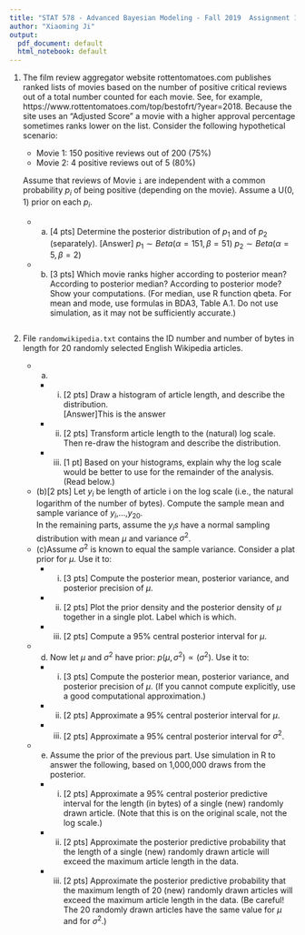 ```yaml
---
title: "STAT 578 - Advanced Bayesian Modeling - Fall 2019  Assignment 1"
author: "Xiaoming Ji"
output:
  pdf_document: default
  html_notebook: default
---
```


1. The film review aggregator website rottentomatoes.com publishes ranked lists of movies
based on the number of positive critical reviews out of a total number counted for each
movie. See, for example, https://www.rottentomatoes.com/top/bestofrt/?year=2018.
Because the site uses an "Adjusted Score" a movie with a higher approval percentage
sometimes ranks lower on the list.
Consider the following hypothetical scenario:
   * Movie 1: 150 positive reviews out of 200 (75%)
   * Movie 2: 4 positive reviews out of 5 (80%)
   
   Assume that reviews of Movie `i` are independent with a common probability $p_i$ of being
positive (depending on the movie). Assume a U(0, 1) prior on each $p_i$.

   * (a) [4 pts] Determine the posterior distribution of $p_1$ and of $p_2$ (separately).
   [Answer] $p_1 \sim Beta(\alpha = 151, \beta = 51)$
   $p_2 \sim Beta(\alpha = 5, \beta = 2)$
   * (b) [3 pts] Which movie ranks higher according to posterior mean? According to posterior
median? According to posterior mode? Show your computations. (For median, use R
function qbeta. For mean and mode, use formulas in BDA3, Table A.1. Do not use
simulation, as it may not be sufficiently accurate.)
```r

```


2. File `randomwikipedia.txt` contains the ID number and number of bytes in length for 20
randomly selected English Wikipedia articles.  
   * (a)
      * (i) [2 pts] Draw a histogram of article length, and describe the distribution.  
[Answer]This is the answer
      * (ii) [2 pts] Transform article length to the (natural) log scale. Then re-draw the
histogram and describe the distribution.
      * (iii) [1 pt] Based on your histograms, explain why the log scale would be better to use
for the remainder of the analysis. (Read below.)  
   * (b)[2 pts] Let $y_i$ be length of article i on the log scale (i.e., the natural logarithm of the
number of bytes). Compute the sample mean and sample variance of $y_i$,...,$y_{20}$.  
In the remaining parts, assume the $y_is$ have a normal sampling distribution with
mean $\mu$ and variance $\sigma^2$.
   * (c)Assume $\sigma^2$ is known to equal the sample variance. Consider a plat prior for $\mu$. Use it to:
      * (i) [3 pts] Compute the posterior mean, posterior variance, and posterior precision
of $\mu$.
      * (ii) [2 pts] Plot the prior density and the posterior density of $\mu$ together in a single
plot. Label which is which.
      * (iii) [2 pts] Compute a 95% central posterior interval for $\mu$.
   * (d) Now let $\mu$ and $\sigma^2$ have prior: $p(\mu, \sigma^2) \propto (\sigma^2)$. Use it to:
      * (i) [3 pts] Compute the posterior mean, posterior variance, and posterior precision
of $\mu$. (If you cannot compute explicitly, use a good computational approximation.)
      * (ii) [2 pts] Approximate a 95% central posterior interval for $\mu$.
      * (iii) [2 pts] Approximate a 95% central posterior interval for $\sigma^2$.
   * (e) Assume the prior of the previous part. Use simulation in R to answer the following,
based on 1,000,000 draws from the posterior.
      * (i) [2 pts] Approximate a 95% central posterior predictive interval for the length (in
bytes) of a single (new) randomly drawn article. (Note that this is on the original
scale, not the log scale.)
      * (ii) [2 pts] Approximate the posterior predictive probability that the length of a single
(new) randomly drawn article will exceed the maximum article length in the data.
      * (iii) [2 pts] Approximate the posterior predictive probability that the maximum length
of 20 (new) randomly drawn articles will exceed the maximum article length in the
data. (Be careful! The 20 randomly drawn articles have the same value for $\mu$ and
for $\sigma^2$.)



